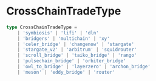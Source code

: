 # CrossChainTradeType

```typescript
type CrossChainTradeType = 
    | 'symbiosis' | 'lifi' | 'dln'
    | 'bridgers' | 'multichain' | 'xy'
    | 'celer_bridge' | 'changenow' | 'stargate'
    | 'stargate_v2' | 'arbitrum' | 'squidrouter'
    | 'scroll_bridge' | 'taiko_bridge' | 'rango'
    | 'pulsechain_bridge' | 'orbiter_bridge'
    | 'owl_to_bridge' | 'layerzero' | 'archon_bridge'
    | 'meson' | 'eddy_bridge' | 'router'
```